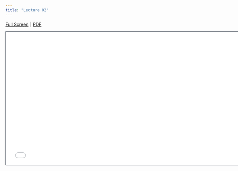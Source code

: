 ```yaml
---
title: "Lecture 02"
---
```


[Full Screen](lecture-02.qmd) | [PDF](lecture-02.pdf) 

```{=html}
<iframe class="slide-deck" src="lecture-02.html" height="420" width="747" style="border: 1px solid #2e3846;"></iframe>
```



